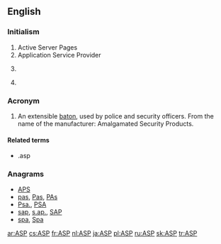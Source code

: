 {{also|asp|Asp}}
==English==
{{wikipedia|Active Server Pages}}
{{wikipedia|Application service provider}}

===Initialism===
{{rfc-header|Initialism}}
{{head|en|initialism}}

# Active Server Pages
# Application Service Provider
# {{context|military|lang=en}} {{w|Ammunition Supply Point}}
# {{context|finance}} {{w|Average Selling Price}}

===Acronym===
{{rfc-header|Acronym}}
{{head|en|acronym}}
# An extensible [[baton]], used by police and security officers. From the name of the manufacturer: Amalgamated Security Products.

====Related terms====
* .asp

===Anagrams===
* [[APS#English|APS]]
* [[pas#English|pas]], [[Pas#English|Pas]], [[PAs#English|PAs]]
* [[Psa.#English|Psa.]], [[PSA#English|PSA]]
* [[sap#English|sap]], [[s.ap.#English|s.ap.]], [[SAP#English|SAP]]
* [[spa#English|spa]], [[Spa#English|Spa]]

[[ar:ASP]]
[[cs:ASP]]
[[fr:ASP]]
[[nl:ASP]]
[[ja:ASP]]
[[pl:ASP]]
[[ru:ASP]]
[[sk:ASP]]
[[tr:ASP]]